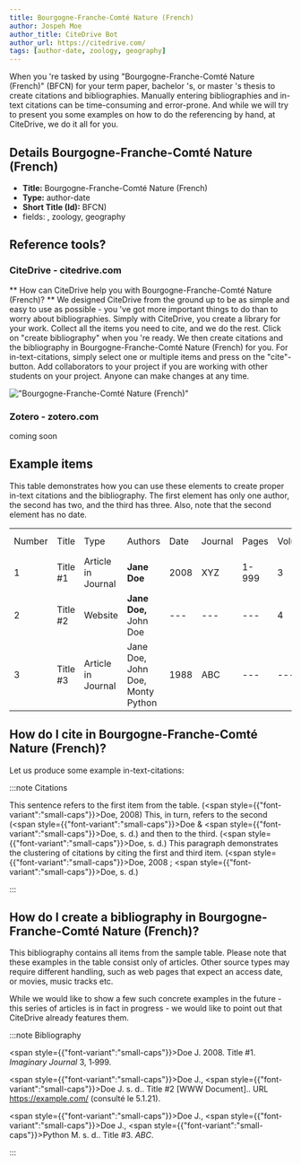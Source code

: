 ```yaml
---
title: Bourgogne-Franche-Comté Nature (French)
author: Jospeh Moe
author_title: CiteDrive Bot
author_url: https://citedrive.com/
tags: [author-date, zoology, geography]
---
```


When you 're tasked by using "Bourgogne-Franche-Comté Nature (French)" (BFCN) for your term paper, bachelor 's, or master 's thesis to create citations and bibliographies.
Manually entering bibliographies and in-text citations can be time-consuming and error-prone. And while we will try to present you some examples on how to do the referencing by hand, at CiteDrive, we do it all for you.

## Details  Bourgogne-Franche-Comté Nature (French)
* **Title:** Bourgogne-Franche-Comté Nature (French)
* **Type:** author-date
* **Short Title (Id):** BFCN)
* fields: , zoology, geography

## Reference tools?
### CiteDrive - citedrive.com
** How can CiteDrive help you with Bourgogne-Franche-Comté Nature (French)? **
We designed CiteDrive from the ground up to be as simple and easy to use as possible - you 've got more important things to do than to worry about bibliographies. Simply with CiteDrive, you create a library for your work. Collect all the items you need to cite, and we do the rest. Click on "create bibliography" when you 're ready. We then create citations and the bibliography in Bourgogne-Franche-Comté Nature (French) for you. For in-text-citations, simply select one or multiple items and press on the "cite"-button. Add collaborators to your project if you are working with other students on your project. Anyone can make changes at any time.


!["Bourgogne-Franche-Comté Nature (French)"](images/bourgognefranchecomte-nature-french.svg "Choose Bourgogne-Franche-Comté Nature (French) in the CiteDrive App")

### Zotero - zotero.com

coming soon

## Example items

This table demonstrates how you can use these elements to create proper in-text citations and the bibliography. The first element has only one author, the second has two, and the third has three. Also, note that the second element has no date.


<table>
  <tr>
   <td>Number
   </td>
   <td>Title
   </td>
   <td>Type
   </td>
   <td>Authors
   </td>
   <td>Date
   </td>
   <td>Journal
   </td>
   <td>Pages
   </td>
   <td>Volume
   </td>
   <td>Issue
   </td>
   <td>Access Date
   </td>
  </tr>
  <tr>
   <td>1
   </td>
   <td>Title #1
   </td>
   <td>Article in Journal
   </td>
   <td><strong>Jane Doe</strong>
   </td>
   <td>2008
   </td>
   <td>XYZ
   </td>
   <td>1-999
   </td>
   <td>3
   </td>
   <td>2
   </td>
   <td>--
   </td>
  </tr>
  <tr>
   <td>
2
   </td>
   <td>Title #2
   </td>
   <td>Website
   </td>
   <td><strong>Jane Doe, </strong>John Doe
   </td>
   <td>---
   </td>
   <td>---
   </td>
   <td>---
   </td>
   <td>4
   </td>
   <td>---
   </td>
   <td>2020-05-01
   </td>
  </tr>
  <tr>
   <td>3
   </td>
   <td>Title #3
   </td>
   <td>Article in Journal
   </td>
   <td>Jane Doe, John Doe, Monty Python
   </td>
   <td>1988
   </td>
   <td>ABC
   </td>
   <td>---
   </td>
   <td>---
   </td>
   <td>16
   </td>
   <td>---
   </td>
  </tr>
</table>



## How do I cite in  Bourgogne-Franche-Comté Nature (French)?

Let us produce some example in-text-citations:

:::note Citations


This sentence refers to the first item from the table. (<span style={{"font-variant":"small-caps"}}>Doe</span>, 2008) This, in turn, refers to the second (<span style={{"font-variant":"small-caps"}}>Doe</span> &amp; <span style={{"font-variant":"small-caps"}}>Doe</span>, s. d.)
and then to the third.  (<span style={{"font-variant":"small-caps"}}>Doe</span>, s. d.)
This paragraph demonstrates the clustering of citations by citing the first and third item. (<span style={{"font-variant":"small-caps"}}>Doe</span>, 2008 ; <span style={{"font-variant":"small-caps"}}>Doe</span>, s. d.)

:::

## How do I create a bibliography in Bourgogne-Franche-Comté Nature (French)?

This bibliography contains all items from the sample table. Please note that these examples in the table consist only of articles. Other source types may require different handling, such as web pages that expect an access date, or movies, music tracks etc.

While we would like to show a few such concrete examples in the future - this series of articles is in fact in progress - we would like to point out that CiteDrive already features them.

:::note Bibliography

<span style={{"font-variant":"small-caps"}}>Doe</span> J. 2008. Title #1. <i>Imaginary Journal</i> 3, 1‑999.

<span style={{"font-variant":"small-caps"}}>Doe</span> J., <span style={{"font-variant":"small-caps"}}>Doe</span> J. s. d.. Title #2 [WWW Document].. URL https://example.com/ (consulté le 5.1.21).

<span style={{"font-variant":"small-caps"}}>Doe</span> J., <span style={{"font-variant":"small-caps"}}>Doe</span> J., <span style={{"font-variant":"small-caps"}}>Python</span> M. s. d.. Title #3. <i>ABC</i>.



:::


        